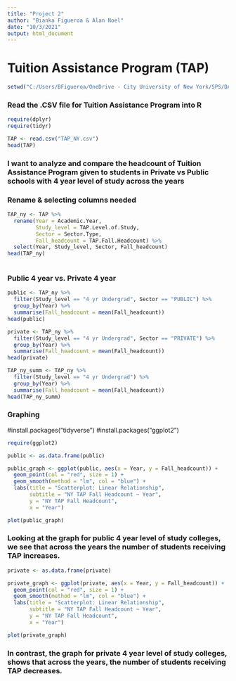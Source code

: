 ---
title: "Project 2"
author: "Bianka Figueroa & Alan Noel"
date: "10/3/2021"
output: html_document
---

# Tuition Assistance Program (TAP)

```{r, include=T}
setwd("C:/Users/BFigueroa/OneDrive - City University of New York/SPS/DATA MANAGEMENT/Projects/Project 2")
```
### Read the .CSV file for Tuition Assistance Program into R

```{r, include=T}
require(dplyr)
require(tidyr)

TAP <- read.csv("TAP_NY.csv")
head(TAP)

```
### I want to analyze and compare the headcount of Tuition Assistance Program given to students in Private vs Public schools with 4 year level of study across the years

### Rename & selecting columns needed


```{r, include=T}
TAP_ny <- TAP %>%
  rename(Year = Academic.Year,
         Study_level = TAP.Level.of.Study,
         Sector = Sector.Type, 
         Fall_headcount = TAP.Fall.Headcount) %>%
  select(Year, Study_level, Sector, Fall_headcount)
head(TAP_ny)
       

```
### Public 4 year vs. Private 4 year

```{r, include=T}
public <- TAP_ny %>%
  filter(Study_level == "4 yr Undergrad", Sector == "PUBLIC") %>%
  group_by(Year) %>%
  summarise(Fall_headcount = mean(Fall_headcount))
head(public)

private <- TAP_ny %>%
  filter(Study_level == "4 yr Undergrad", Sector == "PRIVATE") %>%
  group_by(Year) %>%
  summarise(Fall_headcount = mean(Fall_headcount))
head(private)

TAP_ny_summ <- TAP_ny %>%
  filter(Study_level == "4 yr Undergrad") %>%
  group_by(Year) %>%
  summarise(Fall_headcount = mean(Fall_headcount))
head(TAP_ny_summ)

```
### Graphing 
#install.packages("tidyverse")
#install.packages("ggplot2")

```{r, include=T}
require(ggplot2)

public <- as.data.frame(public)

public_graph <- ggplot(public, aes(x = Year, y = Fall_headcount)) + 
  geom_point(col = "red", size = 1) +
  geom_smooth(method = "lm", col = "blue") +
  labs(title = "Scatterplot: Linear Relationship", 
       subtitle = "NY TAP Fall Headcount ~ Year",
       y = "NY TAP Fall Headcount", 
       x = "Year")

plot(public_graph)

```


### Looking at the graph for public 4 year level of study colleges, we see that across the years the number of students receiving TAP increases.


```{r, include=T}
private <- as.data.frame(private)

private_graph <- ggplot(private, aes(x = Year, y = Fall_headcount)) + 
  geom_point(col = "red", size = 1) +
  geom_smooth(method = "lm", col = "blue") +
  labs(title = "Scatterplot: Linear Relationship", 
       subtitle = "NY TAP Fall Headcount ~ Year",
       y = "NY TAP Fall Headcount", 
       x = "Year")

plot(private_graph)

```



### In contrast, the graph for private 4 year level of study colleges, shows that across the years, the number of students receiving TAP decreases.


